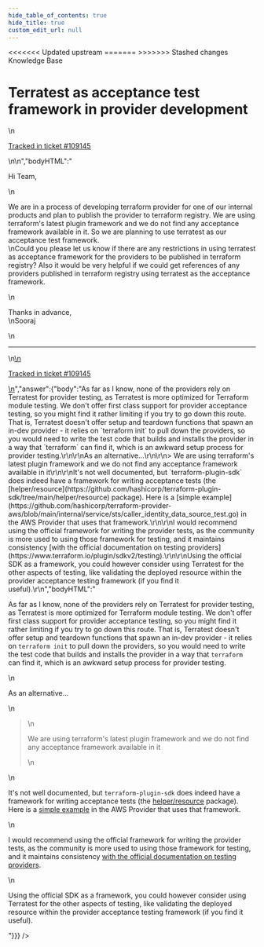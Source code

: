 ```yaml
---
hide_table_of_contents: true
hide_title: true
custom_edit_url: null
---
```



<head>
<<<<<<< Updated upstream
  <link rel="canonical" href="https://github.com/tnn-gruntwork-io/knowledge-base/discussions/539" />
=======
  <link rel="canonical" href="https://github.com/tnn-gruntwork-io/knowledge-base/discussions/539" />
>>>>>>> Stashed changes
</head>

<CenterLayout>
<span className="searchCategory">Knowledge Base</span>
<h1>Terratest as acceptance test framework in provider development</h1>
<GitHub discussion={{"id":"D_kwDOF8slf84AQdfB","number":539,"author":{"login":"SoorajBharadwaj07"},"title":"Terratest as acceptance test framework in provider development","body":"\nHi Team,\r\n\r\nWe are in a process of developing terraform provider for one of our internal products and plan to publish the provider to terraform registry. We are using terraform's latest plugin framework and we do not find any acceptance framework available in it. So we are planning to use terratest as our acceptance test framework.\r\n Could you please let us know if there are any restrictions in using terratest as acceptance framework for the providers to be published in terraform registry? Also it would be very helpful if we could get references of any providers published in terraform registry using terratest as the acceptance framework.\r\n \r\n Thanks in advance,\r\nSooraj\n\n---\n\n<ins datetime=\"2022-08-18T15:14:02Z\">\n  <p><a href=\"https://support.gruntwork.io/hc/requests/109145\">Tracked in ticket #109145</a></p>\n</ins>\n","bodyHTML":"<p dir=\"auto\">Hi Team,</p>\n<p dir=\"auto\">We are in a process of developing terraform provider for one of our internal products and plan to publish the provider to terraform registry. We are using terraform's latest plugin framework and we do not find any acceptance framework available in it. So we are planning to use terratest as our acceptance test framework.<br>\nCould you please let us know if there are any restrictions in using terratest as acceptance framework for the providers to be published in terraform registry? Also it would be very helpful if we could get references of any providers published in terraform registry using terratest as the acceptance framework.</p>\n<p dir=\"auto\">Thanks in advance,<br>\nSooraj</p>\n<hr>\n<ins datetime=\"2022-08-18T15:14:02Z\">\n  <p dir=\"auto\"><a href=\"https://support.gruntwork.io/hc/requests/109145\" rel=\"nofollow\">Tracked in ticket #109145</a></p>\n</ins>","answer":{"body":"As far as I know, none of the providers rely on Terratest for provider testing, as Terratest is more optimized for Terraform module testing. We don't offer first class support for provider acceptance testing, so you might find it rather limiting if you try to go down this route. That is, Terratest doesn't offer setup and teardown functions that spawn an in-dev provider - it relies on `terraform init` to pull down the providers, so you would need to write the test code that builds and installs the provider in a way that `terraform` can find it, which is an awkward setup process for provider testing.\r\n\r\nAs an alternative...\r\n\r\n> We are using terraform's latest plugin framework and we do not find any acceptance framework available in it\r\n\r\nIt's not well documented, but `terraform-plugin-sdk` does indeed have a framework for writing acceptance tests (the [helper/resource](https://github.com/hashicorp/terraform-plugin-sdk/tree/main/helper/resource) package). Here is a [simple example](https://github.com/hashicorp/terraform-provider-aws/blob/main/internal/service/sts/caller_identity_data_source_test.go) in the AWS Provider that uses that framework.\r\n\r\nI would recommend using the official framework for writing the provider tests, as the community is more used to using those framework for testing, and it maintains consistency [with the official documentation on testing providers](https://www.terraform.io/plugin/sdkv2/testing).\r\n\r\nUsing the official SDK as a framework, you could however consider using Terratest for the other aspects of testing, like validating the deployed resource within the provider acceptance testing framework (if you find it useful).\r\n","bodyHTML":"<p dir=\"auto\">As far as I know, none of the providers rely on Terratest for provider testing, as Terratest is more optimized for Terraform module testing. We don't offer first class support for provider acceptance testing, so you might find it rather limiting if you try to go down this route. That is, Terratest doesn't offer setup and teardown functions that spawn an in-dev provider - it relies on <code class=\"notranslate\">terraform init</code> to pull down the providers, so you would need to write the test code that builds and installs the provider in a way that <code class=\"notranslate\">terraform</code> can find it, which is an awkward setup process for provider testing.</p>\n<p dir=\"auto\">As an alternative...</p>\n<blockquote>\n<p dir=\"auto\">We are using terraform's latest plugin framework and we do not find any acceptance framework available in it</p>\n</blockquote>\n<p dir=\"auto\">It's not well documented, but <code class=\"notranslate\">terraform-plugin-sdk</code> does indeed have a framework for writing acceptance tests (the <a href=\"https://github.com/hashicorp/terraform-plugin-sdk/tree/main/helper/resource\">helper/resource</a> package). Here is a <a href=\"https://github.com/hashicorp/terraform-provider-aws/blob/main/internal/service/sts/caller_identity_data_source_test.go\">simple example</a> in the AWS Provider that uses that framework.</p>\n<p dir=\"auto\">I would recommend using the official framework for writing the provider tests, as the community is more used to using those framework for testing, and it maintains consistency <a href=\"https://www.terraform.io/plugin/sdkv2/testing\" rel=\"nofollow\">with the official documentation on testing providers</a>.</p>\n<p dir=\"auto\">Using the official SDK as a framework, you could however consider using Terratest for the other aspects of testing, like validating the deployed resource within the provider acceptance testing framework (if you find it useful).</p>"}}} />

</CenterLayout>
  

<!-- ##DOCS-SOURCER-START
{
  "sourcePlugin": "github-discussions",
  "hash": "d82455419b978bae5310e973791e8241"
}
##DOCS-SOURCER-END -->
